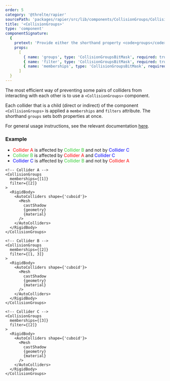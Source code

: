 ```yaml
---
order: 5
category: '@threlte/rapier'
sourcePath: 'packages/rapier/src/lib/components/CollisionGroups/CollisionGroups.svelte'
title: '<CollisionGroups>'
type: 'component'
componentSignature:
  {
    pretext: 'Provide either the shorthand property <code>groups</code> to set both <code>memberships</code> and <code>filter</code> to the same value or set them up individually.',
    props:
      [
        { name: 'groups', type: 'CollisionGroupsBitMask', required: true },
        { name: 'filter', type: 'CollisionGroupsBitMask', required: true },
        { name: 'memberships', type: 'CollisionGroupsBitMask', required: true }
      ]
  }
---
```


The most efficient way of preventing some pairs of colliders from interacting with each other is to use a `<CollisionGroups>` component.

Each collider that is a child (direct or indirect) of the component `<CollisionGroups>` is applied a `memberships` and `filters` attribute. The shorthand `groups` sets both properties at once.

For general usage instructions, see the relevant documentation [here](https://rapier.rs/docs/user_guides/javascript/colliders#collision-groups-and-solver-groups).

### Example

- <span style="color: red">Collider A</span> is affected by <span style="color: limegreen">
    Collider B
  </span> and not by <span style="color: blue">Collider C</span>
- <span style="color: limegreen">Collider B</span> is affected by <span style="color: red">
    Collider A
  </span> and <span style="color: blue">Collider C</span>
- <span style="color: blue">Collider C</span> is affected by <span style="color: limegreen">
    Collider B
  </span> and not by <span style="color: red">Collider A</span>

<Example path="rapier/collision-groups" />

```svelte
<!-- Collider A -->
<CollisionGroups
  memberships={[1]}
  filter={[2]}
>
  <RigidBody>
    <AutoColliders shape={'cuboid'}>
      <Mesh
        castShadow
        {geometry}
        {material}
      />
    </AutoColliders>
  </RigidBody>
</CollisionGroups>

<!-- Collider B -->
<CollisionGroups
  memberships={[2]}
  filter={[1, 3]}
>
  <RigidBody>
    <AutoColliders shape={'cuboid'}>
      <Mesh
        castShadow
        {geometry}
        {material}
      />
    </AutoColliders>
  </RigidBody>
</CollisionGroups>

<!-- Collider C -->
<CollisionGroups
  memberships={[3]}
  filter={[2]}
>
  <RigidBody>
    <AutoColliders shape={'cuboid'}>
      <Mesh
        castShadow
        {geometry}
        {material}
      />
    </AutoColliders>
  </RigidBody>
</CollisionGroups>
```
